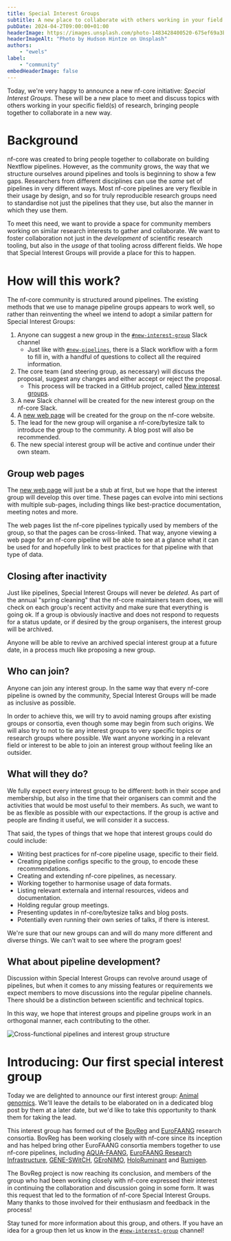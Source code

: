 ```yaml
---
title: Special Interest Groups
subtitle: A new place to collaborate with others working in your field
pubDate: 2024-04-2T09:00:00+01:00
headerImage: https://images.unsplash.com/photo-1483428400520-675ef69a3bc4
headerImageAlt: "Photo by Hudson Hintze on Unsplash"
authors:
    - "ewels"
label:
    - "community"
embedHeaderImage: false
---
```




Today, we're very happy to announce a new nf-core initiative:
_Special Interest Groups_.
These will be a new place to meet and discuss topics with others working in your specific
field(s) of research, bringing people together to collaborate in a new way.

# Background

nf-core was created to bring people together to collaborate on building Nextflow pipelines.
However, as the community grows, the way that we structure ourselves around pipelines and
tools is beginning to show a few gaps.
Researchers from different disciplines can use the _same_ set of pipelines in very different ways.
Most nf-core pipelines are very flexible in their usage by design, and so for truly
reproducible research groups need to standardise not just the pipelines that they
use, but also the manner in which they use them.

To meet this need, we want to provide a space for community members working on
similar research interests to gather and collaborate.
We want to foster collaboration not just in the _development_ of scientific
research tooling, but also in the _usage_ of that tooling across different fields.
We hope that Special Interest Groups will provide a place for this to happen.

# How will this work?

The nf-core community is structured around pipelines.
The existing methods that we use to manage pipeline groups appears to work well, so rather than
reinventing the wheel we intend to adopt a similar pattern for Special Interest Groups:

1. Anyone can suggest a new group in the [`#new-interest-group`](https://nfcore.slack.com/channels/new-interest-group) Slack channel
    - Just like with [`#new-pipelines`](https://nfcore.slack.com/channels/new-pipelines), there is a Slack workflow with a form to fill in,
      with a handful of questions to collect all the required information.
2. The core team (and steering group, as necessary) will discuss the proposal, suggest
   any changes and either accept or reject the proposal.
    - This process will be tracked in a GitHub project, called
      [New interest groups](https://github.com/orgs/nf-core/projects/63).
3. A new Slack channel will be created for the new interest group on the nf-core Slack.
4. A [new web page](/special-interest-groups) will be created for the group on the nf-core website.
5. The lead for the new group will organise a nf-core/bytesize talk to introduce
   the group to the community. A blog post will also be recommended.
6. The new special interest group will be active and continue under their own steam.

## Group web pages

The [new web page](/special-interest-groups) will just be a stub at first, but we hope that the interest group
will develop this over time. These pages can evolve into mini sections with multiple
sub-pages, including things like best-practice documentation, meeting notes and more.

The web pages list the nf-core pipelines typically used by members of the group,
so that the pages can be cross-linked.
That way, anyone viewing a web page for an nf-core pipeline will be able to see
at a glance what it can be used for and hopefully link to best practices for
that pipeline with that type of data.

## Closing after inactivity

Just like pipelines, Special Interest Groups will never be _deleted_.
As part of the annual "spring cleaning" that the nf-core maintainers team does,
we will check on each group's recent activity and make sure that everything is going ok.
If a group is obviously inactive and does not respond to requests for a status update,
or if desired by the group organisers, the interest group will be archived.

Anyone will be able to revive an archived special interest group at a future date,
in a process much like proposing a new group.

## Who can join?

Anyone can join any interest group.
In the same way that every nf-core pipeline is owned by the community, Special Interest Groups
will be made as inclusive as possible.

In order to achieve this, we will try to avoid naming groups after existing groups or consortia, even though
some may begin from such origins. We will also try to not to tie any interest
groups to very specific topics or research groups where possible.
We want anyone working in a relevant field or interest to be able to join
an interest group without feeling like an outsider.

## What will they do?

We fully expect every interest group to be different: both in their scope and
membership, but also in the time that their organisers can commit and the activities
that would be most useful to their members.
As such, we want to be as flexible as possible with our expectactions.
If the group is active and people are finding it useful, we will consider it a success.

That said, the types of things that we hope that interest groups could do could include:

- Writing best practices for nf-core pipeline usage, specific to their field.
- Creating pipeline configs specific to the group, to encode these recommendations.
- Creating and extending nf-core pipelines, as necessary.
- Working together to harmonise usage of data formats.
- Listing relevant externala and internal resources, videos and documentation.
- Holding regular group meetings.
- Presenting updates in nf-core/bytesize talks and blog posts.
- Potentially even running their own series of talks, if there is interest.

We're sure that our new groups can and will do many more different and diverse things.
We can't wait to see where the program goes!

## What about pipeline development?

Discussion within Special Interest Groups can revolve around usage of pipelines,
but when it comes to any missing features or requirements we expect members to move
discussions into the regular pipeline channels.
There should be a distinction between scientific and technical topics.

In this way, we hope that interest groups and pipeline groups work in an
orthogonal manner, each contributing to the other.

<Image src={crossFunctional} alt="Cross-functional pipelines and interest group structure" />

# Introducing: Our first special interest group

Today we are delighted to announce our first interest group: [Animal genomics](/special-interest-groups/animal-genomics/).
We'll leave the details to be elaborated on in a dedicated blog post by them at a later
date, but we'd like to take this opportunity to thank them for taking the lead.

This interest group has formed out of the [BovReg](https://bovreg.eu/) and
[EuroFAANG](https://eurofaang.eu/) research consortia.
BovReg has been working closely with nf-core since its inception and has helped
bring other EuroFAANG consortia members together to use nf-core pipelines,
including [AQUA-FAANG](https://www.aqua-faang.eu/), [EuroFAANG Research Infrastructure](https://eurofaang.eu/), [GENE-SWitCH](https://www.gene-switch.eu/), [GEroNIMO](https://www.geronimo-h2020.eu/), [HoloRuminant](https://holoruminant.eu/) and [Rumigen](https://rumigen.eu/).

The BovReg project is now reaching its conclusion, and members of the group who
had been working closely with nf-core expressed their interest in continuing the
collaboration and discussion going in some form.
It was this request that led to the formation of nf-core Special Interest Groups.
Many thanks to those involved for their enthusiasm and feedback in the process!

Stay tuned for more information about this group, and others.
If you have an idea for a group then let us know in the
[`#new-interest-group`](https://nfcore.slack.com/channels/new-interest-group) channel!
